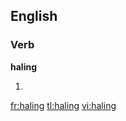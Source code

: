 
==English==

===Verb===
'''haling'''

# {{present participle of|[[hale]]}}

[[fr:haling]]
[[tl:haling]]
[[vi:haling]]